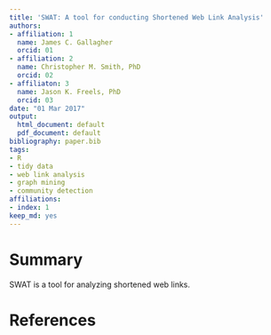 ```yaml
---
title: 'SWAT: A tool for conducting Shortened Web Link Analysis'
authors:
- affiliation: 1
  name: James C. Gallagher
  orcid: 01
- affiliation: 2
  name: Christopher M. Smith, PhD
  orcid: 02
- affiliaton: 3
  name: Jason K. Freels, PhD
  orcid: 03
date: "01 Mar 2017"
output:
  html_document: default
  pdf_document: default
bibliography: paper.bib
tags:
- R
- tidy data
- web link analysis
- graph mining
- community detection
affiliations:
- index: 1
keep_md: yes
---
```


# Summary

SWAT is a tool for analyzing shortened web links.

# References
